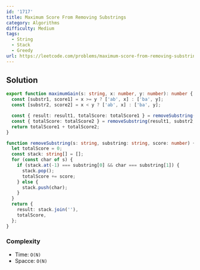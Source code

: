 ```yaml
---
id: '1717'
title: Maximum Score From Removing Substrings
category: Algorithms
difficulty: Medium
tags:
  - String
  - Stack
  - Greedy
url: https://leetcode.com/problems/maximum-score-from-removing-substrings
---
```


## Solution

```typescript showLineNumbers
export function maximumGain(s: string, x: number, y: number): number {
  const [substr1, score1] = x >= y ? ['ab', x] : ['ba', y];
  const [substr2, score2] = x < y ? ['ab', x] : ['ba', y];

  const { result: result1, totalScore: totalScore1 } = removeSubstring(s, substr1, score1);
  const { totalScore: totalScore2 } = removeSubstring(result1, substr2, score2);
  return totalScore1 + totalScore2;
}

function removeSubstring(s: string, substring: string, score: number) {
  let totalScore = 0;
  const stack: string[] = [];
  for (const char of s) {
    if (stack.at(-1) === substring[0] && char === substring[1]) {
      stack.pop();
      totalScore += score;
    } else {
      stack.push(char);
    }
  }
  return {
    result: stack.join(''),
    totalScore,
  };
}
```

### Complexity

- Time: `O(N)`
- Spacce: `O(N)`

